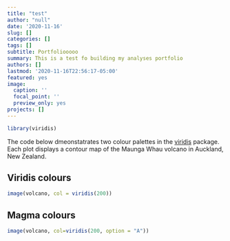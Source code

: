 ```yaml
---
title: "test"
author: "null"
date: '2020-11-16'
slug: []
categories: []
tags: []
subtitle: Portfoliooooo
summary: This is a test fo building my analyses portfolio
authors: []
lastmod: '2020-11-16T22:56:17-05:00'
featured: yes
image:
  caption: ''
  focal_point: ''
  preview_only: yes
projects: []
---
```


```r
library(viridis)
```

The code below dmeonstatrates two colour palettes in the [viridis](https://github.com/sjmgarnier/viridis) package. Each plot displays a contour map of the Maunga Whau volcano in Auckland, New Zealand.

## Viridis colours

```r
image(volcano, col = viridis(200))
```

## Magma colours

```r
image(volcano, col=viridis(200, option = "A"))
```
